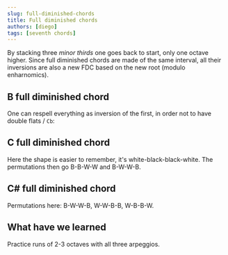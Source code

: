 ```yaml
---
slug: full-diminished-chords
title: Full diminished chords
authors: [diego]
tags: [seventh chords]
---
```

By stacking three _minor thirds_ one goes back to start, only one octave higher.
Since full diminished chords are made of the same interval, all their inversions are also a new FDC based on the new root (modulo enharnomics).

<Truncate/>

## B full diminished chord

<Sequence articulation="arpeggio">
  <Part notes="B D F Ab" label="B dim" octave={2}/>
  <Part notes="D F Ab Cb4" label="D dim"/>
  <Part notes="F Ab Cb4 Ebb" label="F dim"/>
  <Part notes="G# B D F" label="G# dim"/>
</Sequence>

One can respell everything as inversion of the first, in order not to have double flats / `Cb`:

<Sequence articulation="arpeggio">
  <Part notes="B D F Ab" label="B dim" octave={2}/>
  <Part notes="D F Ab B" label="D dim"/>
  <Part notes="F Ab B D" label="F dim"/>
  <Part notes="G# B D F" label="G# dim"/>
</Sequence>

## C full diminished chord

<Sequence articulation="arpeggio">
  <Part notes="C Eb Gb Bbb" label="C dim"/>
  <Part notes="D# F# A C" label="D# dim"/>
  <Part notes="F# A C Eb" label="F# dim"/>
  <Part notes="A C Eb Gb" label="A dim"/>
</Sequence>

Here the shape is easier to remember, it's white-black-black-white.
The permutations then go B-B-W-W and B-W-W-B.

## C# full diminished chord

<Sequence articulation="arpeggio">
  <Part notes="C# E G Bb" label="C# dim"/>
  <Part notes="E G Bb Db" label="E dim"/>
  <Part notes="G Bb Db Fb" label="G dim"/>
  <Part notes="A# C# E G" label="Bb dim"/>
</Sequence>

Permutations here: B-W-W-B, W-W-B-B, W-B-B-W.

## What have we learned

Practice runs of 2-3 octaves with all three arpeggios.